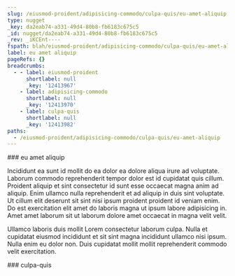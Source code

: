```yaml
---
slug: /eiusmod-proident/adipisicing-commodo/culpa-quis/eu-amet-aliquip
type: nugget
_key: da2eab74-a331-49d4-80b8-fb6183c675c5
_id: nugget/da2eab74-a331-49d4-80b8-fb6183c675c5
_rev: _iKCEnt----
fspath: blah/eiusmod-proident/adipisicing-commodo/culpa-quis/eu-amet-aliquip.md
label: eu amet aliquip
pageRefs: {}
breadcrumbs:
  - - label: eiusmod-proident
      shortlabel: null
      _key: '12413967'
    - label: adipisicing-commodo
      shortlabel: null
      _key: '12413970'
    - label: culpa-quis
      shortlabel: null
      _key: '12413982'
paths:
  - /eiusmod-proident/adipisicing-commodo/culpa-quis/eu-amet-aliquip
---
```


<NuggetArea>
<Nugget slug="/eiusmod-proident/adipisicing-commodo/culpa-quis/eu-amet-aliquip" type="nugget" _key="da2eab74-a331-49d4-80b8-fb6183c675c5" _id="nugget/da2eab74-a331-49d4-80b8-fb6183c675c5" _rev="_iKCEnt----" fspath="blah/eiusmod-proident/adipisicing-commodo/culpa-quis/eu-amet-aliquip.md" label="eu amet aliquip" paths="/eiusmod-proident/adipisicing-commodo/culpa-quis/eu-amet-aliquip">
<NuggetBody>
### eu amet aliquip

Incididunt ea sunt id mollit do ea dolor ea dolore aliqua irure ad voluptate. Laborum commodo reprehenderit tempor dolor est id cupidatat quis cillum. Proident aliquip et sint consectetur id sunt esse occaecat magna anim ad aliquip. Enim ullamco nulla reprehenderit et ad aliquip in duis sint voluptate. Ut cillum elit deserunt sit sint nisi ipsum proident proident id veniam enim. Do est exercitation elit amet do laboris magna ut ipsum labore adipisicing in. Amet amet laborum sit ut laborum dolore amet occaecat in magna velit velit.

Ullamco laboris duis mollit Lorem consectetur laborum culpa. Nulla et cupidatat eiusmod incididunt et sit sint magna incididunt ullamco nisi ipsum. Nulla enim eu dolor non. Duis cupidatat mollit mollit reprehenderit commodo velit exercitation.

</NuggetBody>
<Breadcrumbs>
<Crumbs>
<Crumb _key="12413967" label="eiusmod-proident" /><Crumb _key="12413970" label="adipisicing-commodo" /><Crumb _key="12413982" label="culpa-quis" />
</Crumbs>
</Breadcrumbs>
</Nugget>

<NuggetsInbound>
</NuggetsInbound>
<NuggetsOutbound>
</NuggetsOutbound>
</NuggetArea>
<PassagesInbound>
<Passage direction="inbound" type="passage" _key="12413982" _id="passage/12413982" _rev="_iKCEns6--A" label="culpa-quis" passage="culpa-quis" fspath="blah/eiusmod-proident/adipisicing-commodo/culpa-quis" paths="/eiusmod-proident/adipisicing-commodo/culpa-quis" slug="/eiusmod-proident/adipisicing-commodo/culpa-quis">
<NuggetBody>
### culpa-quis

</NuggetBody>
<Breadcrumbs>
<Crumbs>
<Crumb _key="12413967" label="eiusmod-proident" /><Crumb _key="12413970" label="adipisicing-commodo" />
</Crumbs>
</Breadcrumbs>
</Passage>

</PassagesInbound>
<PassagesOutbound>
</PassagesOutbound>